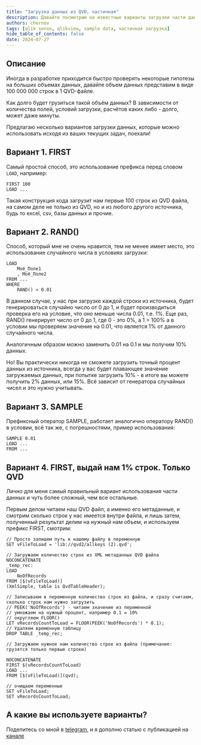 ```yaml
---
title: "Загрузка данных из QVD, частичная"
description: Давайте посмотрим на известные варианты загрузки части данных из QVD файлов
authors: chernov
tags: [qlik sense, qlikview, sample data, частичная загрузка]
hide_table_of_contents: false
date: 2024-07-27
---
```


## Описание

Иногда в разработке приходится быстро проверять некоторые гипотезы на больших объемах данных, давайте объем данных представим в виде 100 000 000 строк в 1 QVD-файле.

Как долго будет грузиться такой объём данных? В зависимости от количества полей, условий загрузки, расчётов каких либо - долго, может даже минуты.

Предлагаю несколько вариантов загрузки данных, которые можно использовать исходя из ваших текущих задач, поехали!
<!-- truncate -->
## Вариант 1. FIRST

Самый простой способ, это использование префикса перед словом `LOAD`, например:
```
FIRST 100
LOAD ...
```
Такая конструкция кода загрузит нам первые 100 строк из QVD файла, на самом деле не только из QVD, но и из любого другого источника, будь то excel, csv, базы данных и прочие.

## Вариант 2. RAND()

Способ, который мне не очень нравится, тем не менее имеет место, это использование случайного числа в условиях загрузки:
```
LOAD
    Моё_Поле1
    , Моё_Поле2
FROM ...
WHERE
    RAND() < 0.01
```
В данном случае, у нас при загрузке каждой строки из источника, будет генерироваться случайно число от 0 до 1, и будет производиться проверка его на условие, что оно меньше числа 0.01, т.е. 1%.
Еще раз, RAND() генерирует число от 0 до 1, где 0 - это 0%, а 1 = 100% а в условии мы проверяем значение на 0.01, что является 1% от данного случайного числа.

Аналогичным образом можно заменить 0.01 на 0.1 и мы получим 10% данных.

Но! Вы практически никогда не сможете загрузить точный процент данных из источника, всегда у вас будет плавающее значение загружаемых данных, при попытке загрузить 10% - в итоге вы можете получить 2% данных, или 15%. Всё зависит от генератора случайных чисел и это нужно учитывать.

## Вариант 3. SAMPLE

Префиксный оператор SAMPLE, работает аналогично оператору RAND() в условии, всё так же, с погрешностями, пример использования:
```
SAMPLE 0.01
LOAD ...
FROM ...
```

## Вариант 4. FIRST, выдай нам 1% строк. Только QVD

Лично для меня самый правильный вариант использования части данных и чуть более сложный, чем все остальные.

Первым делом читаем наш QVD файл, а именно его метаданные, и смотрим сколько строк у нас имеется внутри файла, и лишь затем, полученный результат делим на нужный нам объем, и используем префикс FIRST, смотрим:
```
// Просто запишем путь к нашему файлу в переменную
SET vFileToLoad = 'lib://qvd2/allkeys (2).qvd';

// Загружаем количество строк из XML метаданных QVD файла
NOCONCATENATE
_temp_rec:
LOAD
    NoOfRecords
FROM [$(vFileToLoad)]
(XmlSimple, table is QvdTableHeader);

// Записываем в переменную количество строк из файла, и сразу считаем, сколько строк нам нужно загрузить
// PEEK('NoOfRecords') - читаем значение из переменной
// умножаем на нужный процент, например 0.1 = 10%
// округляем FLOOR()
LET vRecordsCountToLoad = FLOOR(PEEK('NoOfRecords') * 0.1);
// Удаляем временную таблицу
DROP TABLE _temp_rec;

// Загружаем нужное нам количество строк из файла (примечание: грузятся только первые строки)

NOCONCATENATE
FIRST $(vRecordsCountToLoad)
LOAD ...
FROM [$(vFileToLoad)](qvd);

// очищаем переменные
SET vFileToLoad;
SET vRecordsCountToLoad;

```

## А какие вы используете варианты?

Поделитесь со мной в [telegram](https://t.me/chernov), и я дополню статью с публикацией на [канале](https://t.me/chernovdev)
